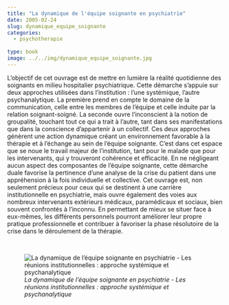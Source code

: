 ```yaml
---
title: "La dynamique de l'équipe soignante en psychiatrie"
date: 2005-02-24
slug: dynamique_equipe_soignante
categories:
  - psychotherapie
  
type: book
image: ../../img/dynamique_equipe_soignante.jpg
---
```


L'objectif de cet ouvrage est de mettre en lumière la réalité quotidienne des soignants en milieu hospitalier psychiatrique.
Cette démarche s'appuie sur deux approches utilisées dans l'institution : l'une systémique, l'autre psychanalytique.
La première prend en compte le domaine de la communication, celle entre les membres de l'équipe et celle induite par la relation soignant-soigné.
La seconde ouvre l'inconscient à la notion de groupalité, touchant tout ce qui a trait à l'autre, tant dans ses manifestations que dans la conscience d'appartenir à un collectif.
Ces deux approches génèrent une action dynamique créant un environnement favorable à la thérapie et à l'échange au sein de l'équipe soignante.
C'est dans cet espace que se noue le travail majeur de l'institution, tant pour le malade que pour les intervenants, qui y trouveront cohérence et efficacité.
En ne négligeant aucun aspect des composantes de l'équipe soignante, cette démarche duale favorise la pertinence d'une analyse de la crise du patient dans une appréhension à la fois individuelle et collective.
Cet ouvrage est, non seulement précieux pour ceux qui se destinent à une carrière institutionnelle en psychiatrie, mais ouvre également des voies aux nombreux intervenants extérieurs médicaux, paramédicaux et sociaux, bien souvent confrontés à l'inconnu.
En permettant de mieux se situer face à eux-mêmes, les différents personnels pourront améliorer leur propre pratique professionnelle et contribuer à favoriser la phase résolutoire de la crise dans le déroulement de la thérapie.

<br>

![_La dynamique de l'équipe soignante en psychiatrie - Les réunions institutionnelles : approche systémique et psychanalytique_](../../img/dynamique_equipe_soignante.jpg)
